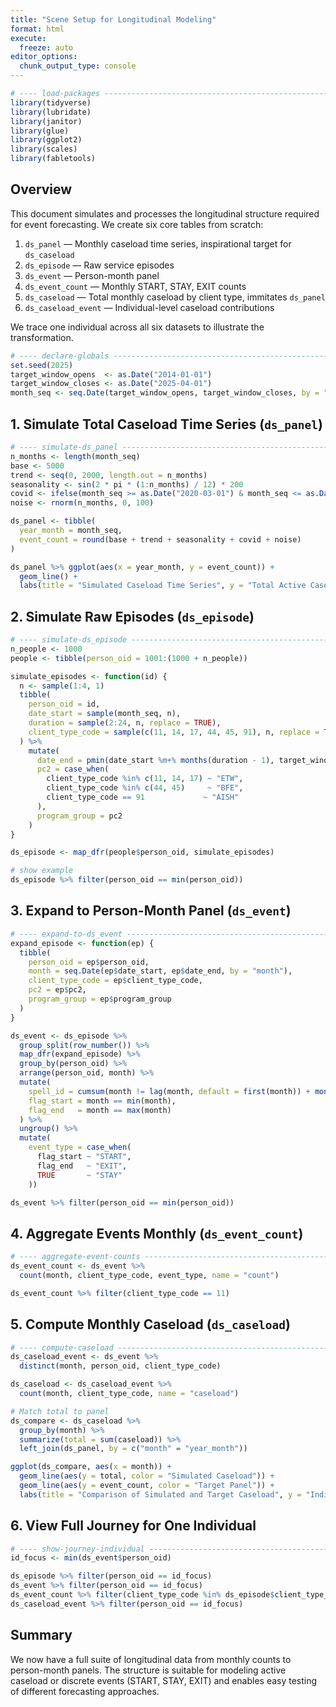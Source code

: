 ```yaml
---
title: "Scene Setup for Longitudinal Modeling"
format: html
execute:
  freeze: auto
editor_options: 
  chunk_output_type: console
---
```


```r
# ---- load-packages -----------------------------------------------------------
library(tidyverse)
library(lubridate)
library(janitor)
library(glue)
library(ggplot2)
library(scales)
library(fabletools)
```

## Overview

This document simulates and processes the longitudinal structure required for event forecasting. We create six core tables from scratch:

1. `ds_panel` — Monthly caseload time series, inspirational target for `ds_caseload`
2. `ds_episode` — Raw service episodes
3. `ds_event` — Person-month panel
4. `ds_event_count` — Monthly START, STAY, EXIT counts
5. `ds_caseload` — Total monthly caseload by client type, immitates `ds_panel`
6. `ds_caseload_event` — Individual-level caseload contributions

We trace one individual across all six datasets to illustrate the transformation.

```r
# ---- declare-globals ---------------------------------------------------------
set.seed(2025)
target_window_opens  <- as.Date("2014-01-01")
target_window_closes <- as.Date("2025-04-01")
month_seq <- seq.Date(target_window_opens, target_window_closes, by = "month")
```

## 1. Simulate Total Caseload Time Series (`ds_panel`)

```r
# ---- simulate-ds_panel -------------------------------------------------------
n_months <- length(month_seq)
base <- 5000
trend <- seq(0, 2000, length.out = n_months)
seasonality <- sin(2 * pi * (1:n_months) / 12) * 200
covid <- ifelse(month_seq >= as.Date("2020-03-01") & month_seq <= as.Date("2022-01-01"), -800, 0)
noise <- rnorm(n_months, 0, 100)

ds_panel <- tibble(
  year_month = month_seq,
  event_count = round(base + trend + seasonality + covid + noise)
)

ds_panel %>% ggplot(aes(x = year_month, y = event_count)) +
  geom_line() +
  labs(title = "Simulated Caseload Time Series", y = "Total Active Caseload", x = NULL)
```

## 2. Simulate Raw Episodes (`ds_episode`)

```r
# ---- simulate-ds_episode -----------------------------------------------------
n_people <- 1000
people <- tibble(person_oid = 1001:(1000 + n_people))

simulate_episodes <- function(id) {
  n <- sample(1:4, 1)
  tibble(
    person_oid = id,
    date_start = sample(month_seq, n),
    duration = sample(2:24, n, replace = TRUE),
    client_type_code = sample(c(11, 14, 17, 44, 45, 91), n, replace = TRUE)
  ) %>%
    mutate(
      date_end = pmin(date_start %m+% months(duration - 1), target_window_closes),
      pc2 = case_when(
        client_type_code %in% c(11, 14, 17) ~ "ETW",
        client_type_code %in% c(44, 45)     ~ "BFE",
        client_type_code == 91             ~ "AISH"
      ),
      program_group = pc2
    )
}

ds_episode <- map_dfr(people$person_oid, simulate_episodes)

# show example
ds_episode %>% filter(person_oid == min(person_oid))
```

## 3. Expand to Person-Month Panel (`ds_event`)

```r
# ---- expand-to-ds_event ------------------------------------------------------
expand_episode <- function(ep) {
  tibble(
    person_oid = ep$person_oid,
    month = seq.Date(ep$date_start, ep$date_end, by = "month"),
    client_type_code = ep$client_type_code,
    pc2 = ep$pc2,
    program_group = ep$program_group
  )
}

ds_event <- ds_episode %>% 
  group_split(row_number()) %>% 
  map_dfr(expand_episode) %>%
  group_by(person_oid) %>%
  arrange(person_oid, month) %>%
  mutate(
    spell_id = cumsum(month != lag(month, default = first(month)) + months(1)),
    flag_start = month == min(month),
    flag_end   = month == max(month)
  ) %>%
  ungroup() %>%
  mutate(
    event_type = case_when(
      flag_start ~ "START",
      flag_end   ~ "EXIT",
      TRUE       ~ "STAY"
    ))

ds_event %>% filter(person_oid == min(person_oid))
```

## 4. Aggregate Events Monthly (`ds_event_count`)

```r
# ---- aggregate-event-counts --------------------------------------------------
ds_event_count <- ds_event %>%
  count(month, client_type_code, event_type, name = "count")

ds_event_count %>% filter(client_type_code == 11)
```

## 5. Compute Monthly Caseload (`ds_caseload`)

```r
# ---- compute-caseload --------------------------------------------------------
ds_caseload_event <- ds_event %>%
  distinct(month, person_oid, client_type_code)

ds_caseload <- ds_caseload_event %>%
  count(month, client_type_code, name = "caseload")

# Match total to panel
ds_compare <- ds_caseload %>%
  group_by(month) %>%
  summarize(total = sum(caseload)) %>%
  left_join(ds_panel, by = c("month" = "year_month"))

ggplot(ds_compare, aes(x = month)) +
  geom_line(aes(y = total, color = "Simulated Caseload")) +
  geom_line(aes(y = event_count, color = "Target Panel")) +
  labs(title = "Comparison of Simulated and Target Caseload", y = "Individuals", color = "Source")
```

## 6. View Full Journey for One Individual

```r
# ---- show-journey-individual -------------------------------------------------
id_focus <- min(ds_event$person_oid)

ds_episode %>% filter(person_oid == id_focus)
ds_event %>% filter(person_oid == id_focus)
ds_event_count %>% filter(client_type_code %in% ds_episode$client_type_code[ds_episode$person_oid == id_focus])
ds_caseload_event %>% filter(person_oid == id_focus)
```

## Summary

We now have a full suite of longitudinal data from monthly counts to person-month panels. The structure is suitable for modeling active caseload or discrete events (START, STAY, EXIT) and enables easy testing of different forecasting approaches.

